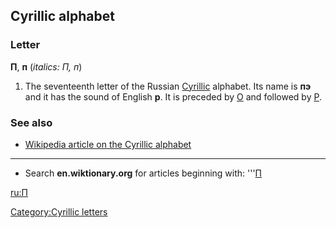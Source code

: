 ==Cyrillic alphabet==
===Letter===
'''П''', '''п''' (''italics: П, п'')

#The seventeenth letter of the Russian [[Cyrillic]] alphabet. Its name is '''пэ''' {{IPAchar|(pɛ)}} and it has the sound of English '''p'''. It is preceded by [[О]] and followed by [[Р]].

===See also===
*[[w:Cyrillic alphabet|Wikipedia article on the Cyrillic alphabet]]

----

*Search '''en.wiktionary.org''' for articles beginning with: '''[http://wiktionary.org/w/wiki.phtml?title=Special:Allpages&from=П П]

[[ru:П]]
[[Category:Cyrillic letters]]